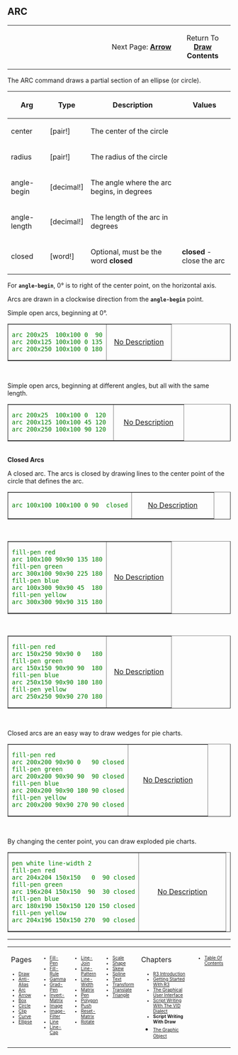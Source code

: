 == ARC== 

<TABLE WIDTH=100%><TR>
<TD ALIGN=RIGHT WIDTH=75%>Next Page: '''[[Arrow]]'''</TD><TD ALIGN=CENTER>Return To '''[[Draw]] Contents'''</TD>
</TR></TABLE>

The ARC command draws a partial section of an ellipse (or circle).

{| cellspacing="1" cellpadding="4" border="0" style="background: black; color: black"
! bgcolor="silver" | Arg 
! bgcolor="silver" | Type 
! bgcolor="silver" | Description
! bgcolor="silver" | Values
|- 
| bgcolor="white" | center
| bgcolor="white" | [pair!]
| bgcolor="white" | The center of the circle
| bgcolor="white" | 
|- 
| bgcolor="white" | radius
| bgcolor="white" | [pair!]
| bgcolor="white" | The radius of the circle
| bgcolor="white" | 
|- 
| bgcolor="white" | angle-begin
| bgcolor="white" | [decimal!]
| bgcolor="white" | The angle where the arc begins, in degrees
| bgcolor="white" | 
|- 
| bgcolor="white" | angle-length
| bgcolor="white" | [decimal!]
| bgcolor="white" | The length of the arc in degrees
| bgcolor="white" | 
|- 
| bgcolor="white" | closed
| bgcolor="white" | [word!]
| bgcolor="white" | Optional, must be the word '''closed'''
| bgcolor="white" | '''closed''' - close the arc
|}


<p>For <b><tt>angle-begin</tt></b>, 0° is to right of the center point, on the horizontal axis.</p>
<p>Arcs are drawn in a clockwise direction from the <b><tt>angle-begin</tt></b> point.</p>
<p>Simple open arcs, beginning at 0°.</p>

<TABLE style="color:green; background-color:#fffffcc;" cellpadding="20" cellspacing="0" border="1" width=100%><TR>
<TD WIDTH=60%>

<pre>
arc 200x25  100x100 0  90
arc 200x125 100x100 0 135
arc 200x250 100x100 0 180
</pre>

</TD>
<TD align=center valign=MIDDLE>[[images/ARC-1b.png|No Description]]</TD>
</TR></TABLE>

<br>
<p>Simple open arcs, beginning at different angles, but all with the same length.</p>

<TABLE style="color:green; background-color:#fffffcc;" cellpadding="20" cellspacing="0" border="1" width=100%><TR>
<TD WIDTH=60%>

<pre>
arc 200x25  100x100 0  120 
arc 200x125 100x100 45 120
arc 200x250 100x100 90 120
</pre>

</TD>
<TD align=center valign=MIDDLE>[[images/ARC-2b.png|No Description]]</TD>
</TR></TABLE>

<br>

'''Closed Arcs'''

<p>A closed arc. The arcs is closed by drawing lines to the center point of the circle
that defines the arc.</p>

<TABLE style="color:green; background-color:#fffffcc;" cellpadding="20" cellspacing="0" border="1" width=100%><TR>
<TD WIDTH=60%>

<pre>
arc 100x100 100x100 0 90  closed
</pre>

</TD>
<TD align=center valign=MIDDLE>[[images/ARC-3b.png|No Description]]</TD>
</TR></TABLE>

<br>

<TABLE style="color:green; background-color:#fffffcc;" cellpadding="20" cellspacing="0" border="1" width=100%><TR>
<TD WIDTH=60%>

<pre>
fill-pen red
arc 100x100 90x90 135 180
fill-pen green
arc 300x100 90x90 225 180
fill-pen blue
arc 100x300 90x90 45  180
fill-pen yellow
arc 300x300 90x90 315 180
</pre>

</TD>
<TD align=center valign=MIDDLE>[[images/ARC-4b.png|No Description]]</TD>
</TR></TABLE>

<br>

<TABLE style="color:green; background-color:#fffffcc;" cellpadding="20" cellspacing="0" border="1" width=100%><TR>
<TD WIDTH=60%>

<pre>
fill-pen red
arc 150x250 90x90 0   180
fill-pen green
arc 150x150 90x90 90  180
fill-pen blue
arc 250x150 90x90 180 180
fill-pen yellow
arc 250x250 90x90 270 180
</pre>

</TD>
<TD align=center valign=MIDDLE>[[images/ARC-5b.png|No Description]]</TD>
</TR></TABLE>

<br>

<p>Closed arcs are an easy way to draw wedges for pie charts.</p>

<TABLE style="color:green; background-color:#fffffcc;" cellpadding="20" cellspacing="0" border="1" width=100%><TR>
<TD WIDTH=60%>

<pre>
fill-pen red
arc 200x200 90x90 0   90 closed
fill-pen green
arc 200x200 90x90 90  90 closed
fill-pen blue
arc 200x200 90x90 180 90 closed
fill-pen yellow
arc 200x200 90x90 270 90 closed
</pre>

</TD>
<TD align=center valign=MIDDLE>[[images/ARC-6b.png|No Description]]</TD>
</TR></TABLE>

<br>
<p>By changing the center point, you can draw exploded pie charts.</p>

<TABLE style="color:green; background-color:#fffffcc;" cellpadding="20" cellspacing="0" border="1" width=100%><TR>
<TD WIDTH=60%>

<pre>
pen white line-width 2
fill-pen red
arc 204x204 150x150   0  90 closed
fill-pen green
arc 196x204 150x150  90  30 closed
fill-pen blue
arc 180x190 150x150 120 150 closed
fill-pen yellow
arc 204x196 150x150 270  90 closed
</pre>

</TD>
<TD align=center valign=MIDDLE>[[images/ARC-7b.png|No Description]]</TD>
</TR></TABLE>



----
<TABLE WIDTH=100%><TR><TD ALIGN=LEFT VALIGN=TOP WIDTH=14%>
Pages
<font size=1>
*[[Draw]]
*[[Anti-Alias]]
*[[Arc]]
*[[Arrow]]
*[[Box]]
*[[Circle]]
*[[Clip]]
*[[Curve]]
*[[Ellipse]]
</font></TD>

<TD ALIGN=LEFT VALIGN=TOP WIDTH=14%>


<font size=1>
*[[Fill-Pen]]
*[[Fill-Rule]]
*[[Gamma]]
*[[Grad-Pen]]
*[[Invert-Matrix]]
*[[Image]]
*[[Image-Filter]]
*[[Line]]
*[[Line-Cap]]

</font></TD>

<TD ALIGN=LEFT VALIGN=TOP WIDTH=14%>


<font size=1>
*[[Line-Join]]
*[[Line-Pattern]]
*[[Line-Width]]
*[[Matrix]]
*[[Pen]]
*[[Polygon]]
*[[Push]]
*[[Reset-Matrix]]
*[[Rotate]]
</font></TD>

<TD ALIGN=LEFT VALIGN=TOP WIDTH=14%>


<font size=1>
*[[Scale]]
*[[Shape]]
*[[Skew]]
*[[Spline]]
*[[Text]]
*[[Transform]]
*[[Translate]]
*[[Triangle]]
</font></TD>

<TD ALIGN=LEFT VALIGN=TOP width=25%>
Chapters
<font size=1>
*[[R3 Introduction]]
*[[Getting Started With R3]]
*[[The Graphical User Interface]]
*[[Script Writing With The Visual Interface Dialect|Script Writing With The VID Dialect]]
*'''Script Writing With Draw '''
*[[The Graphic Object]]</font></TD>

<TD ALIGN=LEFT VALIGN=TOP>
<font size=1>
*[[Table Of Contents]]
</font></TD>
</TR></TABLE>